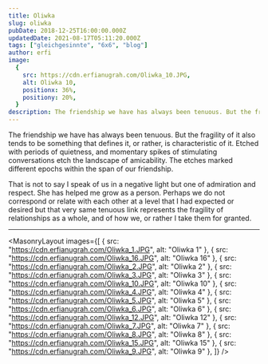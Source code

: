 ```yaml
---
title: Oliwka
slug: oliwka
pubDate: 2018-12-25T16:00:00.000Z
updatedDate: 2021-08-17T05:11:20.000Z
tags: ["gleichgesinnte", "6x6", "blog"]
author: erfi
image:
  {
    src: https://cdn.erfianugrah.com/Oliwka_10.JPG,
    alt: Oliwka 10,
    positionx: 36%,
    positiony: 20%,
  }
description: The friendship we have has always been tenuous. But the fragility of it also tends to be something that defines it, or rather, is characteristic of it.
---
```


The friendship we have has always been tenuous. But the fragility of it also tends to be something that defines it, or rather, is characteristic of it. Etched with periods of quietness, and momentary spikes of stimulating conversations etch the landscape of amicability. The etches marked different epochs within the span of our friendship.

That is not to say I speak of us in a negative light but one of admiration and respect. She has helped me grow as a person. Perhaps we do not correspond or relate with each other at a level that I had expected or desired but that very same tenuous link represents the fragility of relationships as a whole, and of how we, or rather I take them for granted.

---


<MasonryLayout
  images={[
    { src: "https://cdn.erfianugrah.com/Oliwka_1.JPG", alt: "Oliwka 1" },
    { src: "https://cdn.erfianugrah.com/Oliwka_16.JPG", alt: "Oliwka 16" },
    { src: "https://cdn.erfianugrah.com/Oliwka_2.JPG", alt: "Oliwka 2" },
    { src: "https://cdn.erfianugrah.com/Oliwka_3.JPG", alt: "Oliwka 3" },
    { src: "https://cdn.erfianugrah.com/Oliwka_10.JPG", alt: "Oliwka 10" },
    { src: "https://cdn.erfianugrah.com/Oliwka_4.JPG", alt: "Oliwka 4" },
    { src: "https://cdn.erfianugrah.com/Oliwka_5.JPG", alt: "Oliwka 5" },
    { src: "https://cdn.erfianugrah.com/Oliwka_6.JPG", alt: "Oliwka 6" },
    { src: "https://cdn.erfianugrah.com/Oliwka_12.JPG", alt: "Oliwka 12" },
    { src: "https://cdn.erfianugrah.com/Oliwka_7.JPG", alt: "Oliwka 7" },
    { src: "https://cdn.erfianugrah.com/Oliwka_8.JPG", alt: "Oliwka 8" },
    { src: "https://cdn.erfianugrah.com/Oliwka_15.JPG", alt: "Oliwka 15" },
    { src: "https://cdn.erfianugrah.com/Oliwka_9.JPG", alt: "Oliwka 9" },
  ]}
/>
